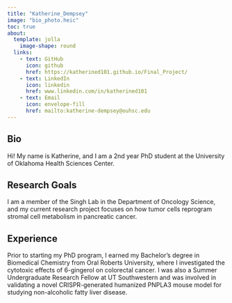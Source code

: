 ```yaml
---
title: "Katherine_Dempsey"
image: "bio_photo.heic"
toc: true
about: 
  template: jolla
    image-shape: round
  links: 
    - text: GitHub
      icon: github
      href: https://katherined101.github.io/Final_Project/
    - text: LinkedIn
      icon: linkedin
      href: www.linkedin.com/in/katherined101
    - text: Email
      icon: envelope-fill
      href: mailto:katherine-dempsey@ouhsc.edu
---
```


::: column-page
# Bio
Hi! My name is Katherine, and I am a 2nd year PhD student at the University of Oklahoma Health Sciences Center.

## Research Goals
I am a member of the Singh Lab in the Department of Oncology Science, and my current research project focuses on how tumor cells reprogram stromal cell metabolism in pancreatic cancer.

## Experience
Prior to starting my PhD program, I earned my Bachelor's degree in Biomedical Chemistry from Oral Roberts University, where I investigated the cytotoxic effects of 6-gingerol on colorectal cancer. I was also a Summer Undergraduate Research Fellow at UT Southwestern and was involved in validating a novel CRISPR-generated humanized PNPLA3 mouse model for studying non-alcoholic fatty liver disease. 
:::
